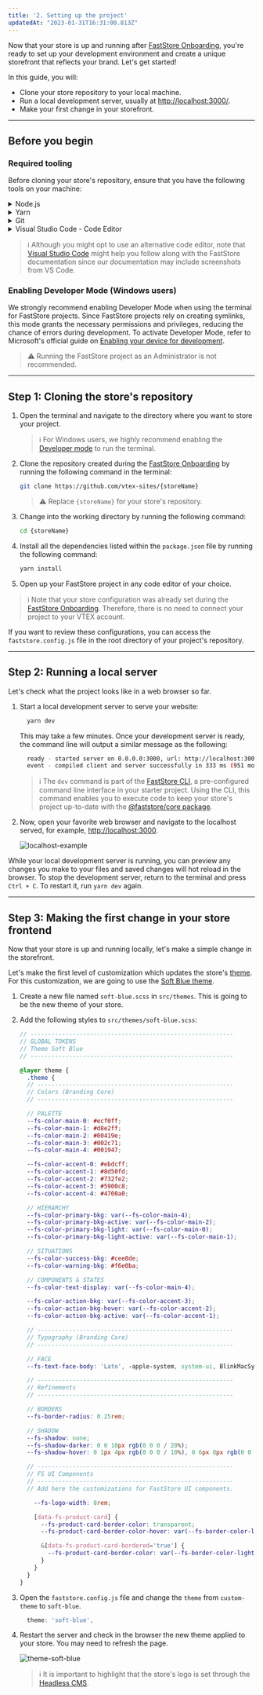 ```yaml
---
title: '2. Setting up the project'
updatedAt: "2023-01-31T16:31:00.813Z"
---
```


Now that your store is up and running after [FastStore Onboarding](https://developers.vtex.com/docs/guides/faststore/1-onboarding-overview), you're ready to set up your development environment and create a unique storefront that reflects your brand. Let's get started!

In this guide, you will:

- Clone your store repository to your local machine.
- Run a local development server, usually at [http://localhost:3000/](http://localhost:3000/).
- Make your first change in your storefront.

---

## Before you begin

<Steps>

### Required tooling

Before cloning your store's repository, ensure that you have the following tools on your machine:

<details>
<summary>Node.js</summary>

To run your FastStore project, you must have the latest Node.js version or a version higher than `15.0.0`.

- [Install Node.js](https://nodejs.org/en/download)

</details>

<details>
<summary>Yarn</summary>

We will use the [yarn](https://yarnpkg.com/) command-line interface to add functionalities to the store and also run tasks, such as starting a development server.

<details>
<summary>Install Yarn on macOS by running the following:</summary>

```bash
brew install yarn
```

</details>

<details>
<summary>Install Yarn on Windows by running the following:</summary>

```bash
npm install -g yarn
```

</details>
</details>

<details>
  <summary>Git</summary>

When developing your store's website, you will use [Git](https://git-scm.com/) to push your code to the cloud. You will also use Git to download and install the required files for your project.

- [Install Git on macOS using Homebrew](https://git-scm.com/download/mac)
- [Install Git on Windows](https://git-scm.com/download/win)
- [Install Git on Linux](https://git-scm.com/download/linux)

</details>

<details>
<summary>Visual Studio Code - Code Editor</summary>

When developing your store's website, you will need a code editor to write the code for your project, such as [Visual Studio Code](https://code.visualstudio.com/) (a.k.a., VS Code). Visit the [VS Code](https://code.visualstudio.com/) website, download and install the version appropriate to your operating system.

</details>

> ℹ️ Although you might opt to use an alternative code editor, note that [Visual Studio Code](https://code.visualstudio.com/) might help you follow along with the FastStore documentation since our documentation may include screenshots from VS Code.

### Enabling Developer Mode (Windows users)

We strongly recommend enabling Developer Mode when using the terminal for FastStore projects.
Since FastStore projects rely on creating symlinks, this mode grants the necessary permissions and privileges, reducing the chance of errors during development.
To activate Developer Mode, refer to Microsoft's official guide on [Enabling your device for development](https://learn.microsoft.com/en-us/windows/apps/get-started/enable-your-device-for-development#accessing-settings-for-developers).

> ⚠️ Running the FastStore project as an Administrator is not recommended.

</Steps>

---

## Step 1: Cloning the store's repository

1. Open the terminal and navigate to the directory where you want to store your project.

    > ℹ️ For Windows users, we highly recommend enabling the [Developer mode](https://developers.vtex.com/docs/guides/faststore/getting-started-2-setting-up-the-project#enabling-developer-mode-windows-users) to run the terminal.

2. Clone the repository created during the [FastStore Onboarding](https://developers.vtex.com/docs/guides/faststore/1-onboarding-starting-the-project#step-2-deploying-the-project) by running the following command in the terminal:

    ```bash
    git clone https://github.com/vtex-sites/{storeName}
    ```

    > ⚠️ Replace `{storeName}` for your store's repository.

3. Change into the working directory by running the following command:

    ```bash
    cd {storeName}
    ```

4. Install all the dependencies listed within the `package.json` file by running the following command:

    ```bash
    yarn install
    ```

5. Open up your FastStore project in any code editor of your choice.

> ℹ️ Note that your store configuration was already set during the [FastStore Onboarding](https://developers.vtex.com/docs/guides/faststore/1-onboarding-overview). Therefore, there is no need to connect your project to your VTEX account.
  
If you want to review these configurations, you can access the `faststore.config.js` file in the root directory of your project's repository.

---

## Step 2: Running a local server

Let's check what the project looks like in a web browser so far.

1. Start a local development server to serve your website:

    ```bash
      yarn dev
    ```

    This may take a few minutes. Once your development server is ready, the command line will output a similar message as the following:

    ```bash
      ready - started server on 0.0.0.0:3000, url: http://localhost:3000
      event - compiled client and server successfully in 333 ms (951 modules)
    ```

    > ℹ️ The `dev` command is part of the [FastStore CLI](https://developers.vtex.com/docs/guides/faststore/getting-started-3-faststore-cli), a pre-configured command line interface in your starter project. Using the CLI, this command enables you to execute code to keep your store's project up-to-date with the [@faststore/core package](https://developers.vtex.com/docs/guides/faststore/project-structure-overview#packagejson).

2. Now, open your favorite web browser and navigate to the localhost served, for example, [http://localhost:3000](http://localhost:3000).

    ![localhost-example](https://vtexhelp.vtexassets.com/assets/docs/src/starter-gif___42003e72ece61064991a34c3f14e398f.gif)

While your local development server is running, you can preview any changes you make to your files and saved changes will hot reload in the browser. To stop the development server, return to the terminal and press `Ctrl + C`. To restart it, run `yarn dev` again.

---

## Step 3: Making the first change in your store frontend

Now that your store is up and running locally, let's make a simple change in the storefront.

Let's make the first level of customization which updates the store's [theme](https://developers.vtex.com/docs/guides/faststore/themes-overview#available-themes). For this customization, we are going to use the [Soft Blue theme](https://developers.vtex.com/docs/guides/faststore/themes-soft-blue).

1. Create a new file named `soft-blue.scss` in `src/themes`. This is going to be the new theme of your store.

2. Add the following styles to `src/themes/soft-blue.scss`:

    ```scss src/themes/soft-blue.scss
    // ----------------------------------------------------------
    // GLOBAL TOKENS
    // Theme Soft Blue
    // ----------------------------------------------------------

    @layer theme {
      .theme {
      // --------------------------------------------------------
      // Colors (Branding Core)
      // --------------------------------------------------------

      // PALETTE
      --fs-color-main-0: #ecf0ff;
      --fs-color-main-1: #d8e2ff;
      --fs-color-main-2: #00419e;
      --fs-color-main-3: #002c71;
      --fs-color-main-4: #001947;

      --fs-color-accent-0: #ebdcff;
      --fs-color-accent-1: #8d50fd;
      --fs-color-accent-2: #732fe2;
      --fs-color-accent-3: #5900c8;
      --fs-color-accent-4: #4700a0;

      // HIERARCHY
      --fs-color-primary-bkg: var(--fs-color-main-4);
      --fs-color-primary-bkg-active: var(--fs-color-main-2);
      --fs-color-primary-bkg-light: var(--fs-color-main-0);
      --fs-color-primary-bkg-light-active: var(--fs-color-main-1);

      // SITUATIONS
      --fs-color-success-bkg: #cee8de;
      --fs-color-warning-bkg: #f6e0ba;

      // COMPONENTS & STATES
      --fs-color-text-display: var(--fs-color-main-4);

      --fs-color-action-bkg: var(--fs-color-accent-3);
      --fs-color-action-bkg-hover: var(--fs-color-accent-2);
      --fs-color-action-bkg-active: var(--fs-color-accent-1);

      // --------------------------------------------------------
      // Typography (Branding Core)
      // --------------------------------------------------------

      // FACE
      --fs-text-face-body: 'Lato', -apple-system, system-ui, BlinkMacSystemFont, sans-serif;

      // --------------------------------------------------------
      // Refinements
      // --------------------------------------------------------

      // BORDERS
      --fs-border-radius: 0.25rem;

      // SHADOW
      --fs-shadow: none;
      --fs-shadow-darker: 0 0 10px rgb(0 0 0 / 20%);
      --fs-shadow-hover: 0 1px 4px rgb(0 0 0 / 10%), 0 6px 8px rgb(0 0 0 / 10%);

      // --------------------------------------------------------
      // FS UI Components
      // --------------------------------------------------------
      // Add here the customizations for FastStore UI components.

        --fs-logo-width: 8rem;

        [data-fs-product-card] {
          --fs-product-card-border-color: transparent;
          --fs-product-card-border-color-hover: var(--fs-border-color-light);

          &[data-fs-product-card-bordered='true'] {
            --fs-product-card-border-color: var(--fs-border-color-light);
          }
        }
      }
    }
    ```

3. Open the `faststore.config.js` file and change the `theme` from `custom-theme` to `soft-blue`.

    ```js faststore.config.js
      theme: 'soft-blue',
    ```

4. Restart the server and check in the browser the new theme applied to your store. You may need to refresh the page.

    ![theme-soft-blue](https://vtexhelp.vtexassets.com/assets/docs/src/soft-blue___9eb9e3e506de6396df954598739be8f8.png)

    > ℹ️ It is important to highlight that the store's logo is set through the [Headless CMS](https://developers.vtex.com/docs/guides/faststore/headless-cms-overview).

